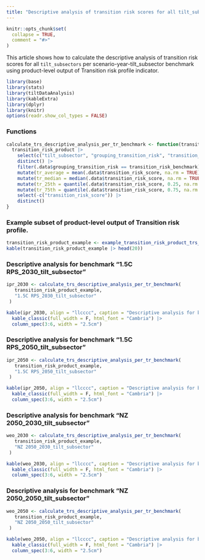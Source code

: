 ```yaml
---
title: "Descriptive analysis of transition risk scores for all tilt_subsectors per scenario-year-tilt_subsector benchmark"
---
```


```r
knitr::opts_chunk$set(
  collapse = TRUE,
  comment = "#>"
)
```

This article shows how to calculate the descriptive analysis of transition risk 
scores for all `tilt_subsectors` per scenario-year-tilt_subsector benchmark 
using product-level output of Transition risk profile indicator.

```r
library(base)
library(stats)
library(tiltDataAnalysis)
library(kableExtra)
library(dplyr)
library(knitr)
options(readr.show_col_types = FALSE)
```

### Functions

```r
calculate_trs_descriptive_analysis_per_tr_benchmark <- function(transition_risk_product, transition_risk_benchmark) {
  transition_risk_product |>
    select(c("tilt_subsector", "grouping_transition_risk", "transition_risk_score")) |>
    distinct() |>
    filter(.data$grouping_transition_risk == transition_risk_benchmark) |>
    mutate(tr_average = mean(.data$transition_risk_score, na.rm = TRUE), .by = "tilt_subsector") |>
    mutate(tr_median = median(.data$transition_risk_score, na.rm = TRUE), .by = "tilt_subsector") |>
    mutate(tr_25th = quantile(.data$transition_risk_score, 0.25, na.rm = TRUE), .by = "tilt_subsector") |>
    mutate(tr_75th = quantile(.data$transition_risk_score, 0.75, na.rm = TRUE), .by = "tilt_subsector") |>
    select(-c("transition_risk_score")) |>
    distinct()
}
```

### Example subset of product-level output of Transition risk profile.

```r
transition_risk_product_example <- example_transition_risk_product_trs_des_analysis()
kable(transition_risk_product_example |> head(20))
```

### Descriptive analysis for benchmark "1.5C RPS_2030_tilt_subsector"

```r
ipr_2030 <- calculate_trs_descriptive_analysis_per_tr_benchmark(
   transition_risk_product_example,
   "1.5C RPS_2030_tilt_subsector"
 )

kable(ipr_2030, align = "llcccc", caption = "Descriptive analysis for benchmark 1.5C RPS_2030_tilt_subsector", escape = F) |>
  kable_classic(full_width = F, html_font = "Cambria") |>
  column_spec(3:6, width = "2.5cm")
```

### Descriptive analysis for benchmark "1.5C RPS_2050_tilt_subsector"

```r
ipr_2050 <- calculate_trs_descriptive_analysis_per_tr_benchmark(
   transition_risk_product_example,
   "1.5C RPS_2050_tilt_subsector"
 )

kable(ipr_2050, align = "llcccc", caption = "Descriptive analysis for benchmark 1.5C RPS_2050_tilt_subsector", escape = F) |>
  kable_classic(full_width = F, html_font = "Cambria") |>
  column_spec(3:6, width = "2.5cm")
```

### Descriptive analysis for benchmark "NZ 2050_2030_tilt_subsector"

```r
weo_2030 <- calculate_trs_descriptive_analysis_per_tr_benchmark(
   transition_risk_product_example,
   "NZ 2050_2030_tilt_subsector"
 )

kable(weo_2030, align = "llcccc", caption = "Descriptive analysis for benchmark NZ 2050_2030_tilt_subsector", escape = F) |>
  kable_classic(full_width = F, html_font = "Cambria") |>
  column_spec(3:6, width = "2.5cm")
```

### Descriptive analysis for benchmark "NZ 2050_2050_tilt_subsector"

```r
weo_2050 <- calculate_trs_descriptive_analysis_per_tr_benchmark(
   transition_risk_product_example,
   "NZ 2050_2050_tilt_subsector"
 )

kable(weo_2050, align = "llcccc", caption = "Descriptive analysis for benchmark NZ 2050_2050_tilt_subsector", escape = F) |>
  kable_classic(full_width = F, html_font = "Cambria") |>
  column_spec(3:6, width = "2.5cm")
```

